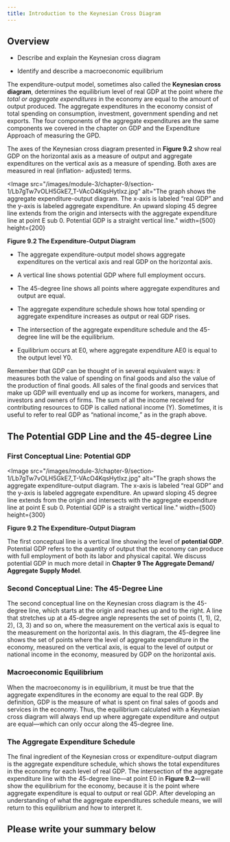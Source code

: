 ```yaml
---
title: Introduction to the Keynesian Cross Diagram
---
```


## Overview

<Info title="By the end of this section, you will be able to:">

- Describe and explain the Keynesian cross diagram

- Identify and describe a macroeconomic equilibrium

</Info>

The expenditure-output model, sometimes also called the **Keynesian cross diagram**, determines the equilibrium level of real GDP at the point where _the total or aggregate expenditures_ in the economy are equal to the amount of output produced. The aggregate expenditures in the economy consist of total spending on consumption, investment, government spending and net exports. The four components of the aggregate expenditures are the same components we covered in the chapter on GDP and the Expenditure Approach of measuring the GPD.

The axes of the Keynesian cross diagram presented in **Figure 9.2** show real GDP on the horizontal axis as a measure of output and aggregate expenditures on the vertical axis as a measure of spending. Both axes are measured in real (inflation- adjusted) terms.

<Image
  src="/images/module-3/chapter-9/section-1/Lb7gTw7vOLH5GkE7_T-VAcO4KqsHytIxz.jpg"
  alt="The graph shows the aggregate expenditure-output diagram. The x-axis is labeled “real GDP” and the y-axis is labeled aggregate expenditure. An upward sloping 45 degree line extends from the origin and intersects with the aggregate expenditure line at point E sub 0. Potential GDP is a straight vertical line."
  width={500}
  height={200}
>
  **Figure 9.2 The Expenditure-Output Diagram**
</Image>

- The aggregate expenditure-output model shows aggregate expenditures on the vertical axis and real GDP on the horizontal axis.

- A vertical line shows potential GDP where full employment occurs.

- The 45-degree line shows all points where aggregate expenditures and output are equal.

- The aggregate expenditure schedule shows how total spending or aggregate expenditure increases as output or real GDP rises.

- The intersection of the aggregate expenditure schedule and the 45-degree line will be the equilibrium.

- Equilibrium occurs at E0, where aggregate expenditure AE0 is equal to the output level Y0.

Remember that GDP can be thought of in several equivalent ways: it measures both the value of spending on final goods and also the value of the production of final goods. All sales of the final goods and services that make up GDP will eventually end up as income for workers, managers, and investors and owners of firms. The sum of all the income received for contributing resources to GDP is called national income (Y). Sometimes, it is useful to refer to real GDP as “national income,” as in the graph above.

## The Potential GDP Line and the 45-degree Line

### First Conceptual Line: Potential GDP

<Image
  src="/images/module-3/chapter-9/section-1/Lb7gTw7vOLH5GkE7_T-VAcO4KqsHytIxz.jpg"
  alt="The graph shows the aggregate expenditure-output diagram. The x-axis is labeled “real GDP” and the y-axis is labeled aggregate expenditure. An upward sloping 45 degree line extends from the origin and intersects with the aggregate expenditure line at point E sub 0. Potential GDP is a straight vertical line."
  width={500}
  height={300}
>
  **Figure 9.2 The Expenditure-Output Diagram**
</Image>

The first conceptual line is a vertical line showing the level of **potential GDP**. Potential GDP refers to the quantity of output that the economy can produce with full employment of both its labor and physical capital. We discuss potential GDP in much more detail in **Chapter 9 The Aggregate Demand/ Aggregate Supply Model**.

### Second Conceptual Line: The 45-Degree Line

The second conceptual line on the Keynesian cross diagram is the 45-degree line, which starts at the origin and reaches up and to the right. A line that stretches up at a 45-degree angle represents the set of points (1, 1), (2, 2), (3, 3) and so on, where the measurement on the vertical axis is equal to the measurement on the horizontal axis. In this diagram, the 45-degree line shows the set of points where the level of aggregate expenditure in the economy, measured on the vertical axis, is equal to the level of output or national income in the economy, measured by GDP on the horizontal axis.

### Macroeconomic Equilibrium

When the macroeconomy is in equilibrium, it must be true that the aggregate expenditures in the economy are equal to the real GDP. By definition, GDP is the measure of what is spent on final sales of goods and services in the economy. Thus, the equilibrium calculated with a Keynesian cross diagram will always end up where aggregate expenditure and output are equal—which can only occur along the 45-degree line.

### The Aggregate Expenditure Schedule

The final ingredient of the Keynesian cross or expenditure-output diagram is the aggregate expenditure schedule, which shows the total expenditures in the economy for each level of real GDP. The intersection of the aggregate expenditure line with the 45-degree line—at point E0 in **Figure 9.2**—will show the equilibrium for the economy, because it is the point where aggregate expenditure is equal to output or real GDP. After developing an understanding of what the aggregate expenditures schedule means, we will return to this equilibrium and how to interpret it.

## Please write your summary below
